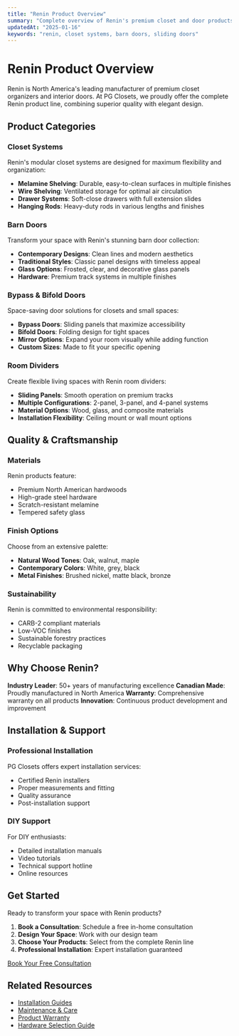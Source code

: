 ```yaml
---
title: "Renin Product Overview"
summary: "Complete overview of Renin's premium closet and door products available at PG Closets."
updatedAt: "2025-01-16"
keywords: "renin, closet systems, barn doors, sliding doors"
---
```


# Renin Product Overview

Renin is North America's leading manufacturer of premium closet organizers and interior doors. At PG Closets, we proudly offer the complete Renin product line, combining superior quality with elegant design.

## Product Categories

### Closet Systems

Renin's modular closet systems are designed for maximum flexibility and organization:

- **Melamine Shelving**: Durable, easy-to-clean surfaces in multiple finishes
- **Wire Shelving**: Ventilated storage for optimal air circulation
- **Drawer Systems**: Soft-close drawers with full extension slides
- **Hanging Rods**: Heavy-duty rods in various lengths and finishes

### Barn Doors

Transform your space with Renin's stunning barn door collection:

- **Contemporary Designs**: Clean lines and modern aesthetics
- **Traditional Styles**: Classic panel designs with timeless appeal
- **Glass Options**: Frosted, clear, and decorative glass panels
- **Hardware**: Premium track systems in multiple finishes

### Bypass & Bifold Doors

Space-saving door solutions for closets and small spaces:

- **Bypass Doors**: Sliding panels that maximize accessibility
- **Bifold Doors**: Folding design for tight spaces
- **Mirror Options**: Expand your room visually while adding function
- **Custom Sizes**: Made to fit your specific opening

### Room Dividers

Create flexible living spaces with Renin room dividers:

- **Sliding Panels**: Smooth operation on premium tracks
- **Multiple Configurations**: 2-panel, 3-panel, and 4-panel systems
- **Material Options**: Wood, glass, and composite materials
- **Installation Flexibility**: Ceiling mount or wall mount options

## Quality & Craftsmanship

### Materials

Renin products feature:
- Premium North American hardwoods
- High-grade steel hardware
- Scratch-resistant melamine
- Tempered safety glass

### Finish Options

Choose from an extensive palette:
- **Natural Wood Tones**: Oak, walnut, maple
- **Contemporary Colors**: White, grey, black
- **Metal Finishes**: Brushed nickel, matte black, bronze

### Sustainability

Renin is committed to environmental responsibility:
- CARB-2 compliant materials
- Low-VOC finishes
- Sustainable forestry practices
- Recyclable packaging

## Why Choose Renin?

<Callout type="success">

**Industry Leader**: 50+ years of manufacturing excellence
**Canadian Made**: Proudly manufactured in North America
**Warranty**: Comprehensive warranty on all products
**Innovation**: Continuous product development and improvement

</Callout>

## Installation & Support

### Professional Installation

PG Closets offers expert installation services:
- Certified Renin installers
- Proper measurements and fitting
- Quality assurance
- Post-installation support

### DIY Support

For DIY enthusiasts:
- Detailed installation manuals
- Video tutorials
- Technical support hotline
- Online resources

## Get Started

Ready to transform your space with Renin products?

1. **Book a Consultation**: Schedule a free in-home consultation
2. **Design Your Space**: Work with our design team
3. **Choose Your Products**: Select from the complete Renin line
4. **Professional Installation**: Expert installation guaranteed

[Book Your Free Consultation](/book-measure)

## Related Resources

- [Installation Guides](/docs/guides/installation)
- [Maintenance & Care](/docs/guides/maintenance)
- [Product Warranty](/docs/guides/warranty)
- [Hardware Selection Guide](/docs/products/hardware)
